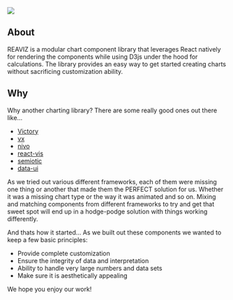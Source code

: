
<Meta title="Docs|Intro" />

<div style={{ margin: '0 auto', maxWidth: '600px', color: 'white', textAlign: 'center' }}>
  <img
    style={{ width: '75%', margin: '0 auto 2em auto' }}
    src="https://github.com/jask-oss/reaviz/raw/master/docs/assets/logo-white.png"
  />
</div>

## About
REAVIZ is a modular chart component library that leverages React natively for rendering the components while
using D3js under the hood for calculations. The library provides an easy way to get started creating
charts without sacrificing customization ability.

## Why

Why another charting library? There are some really good ones out there like...

- [Victory](https://formidable.com/open-source/victory/)
- [vx](https://vx-demo.now.sh/gallery)
- [nivo](https://nivo.rocks/)
- [react-vis](https://github.com/uber/react-vis)
- [semiotic](https://github.com/nteract/semiotic)
- [data-ui](https://github.com/williaster/data-ui)

As we tried out various different frameworks, each of them were missing one
thing or another that made them the PERFECT solution for us. Whether it was
a missing chart type or the way it was animated and so on. Mixing and matching
components from different frameworks to try and get that sweet spot will end up
in a hodge-podge solution with things working differently.

And thats how it started... As we built out these components we wanted to keep
a few basic principles:

- Provide complete customization
- Ensure the integrity of data and interpretation
- Ability to handle very large numbers and data sets
- Make sure it is aesthetically appealing

We hope you enjoy our work!
